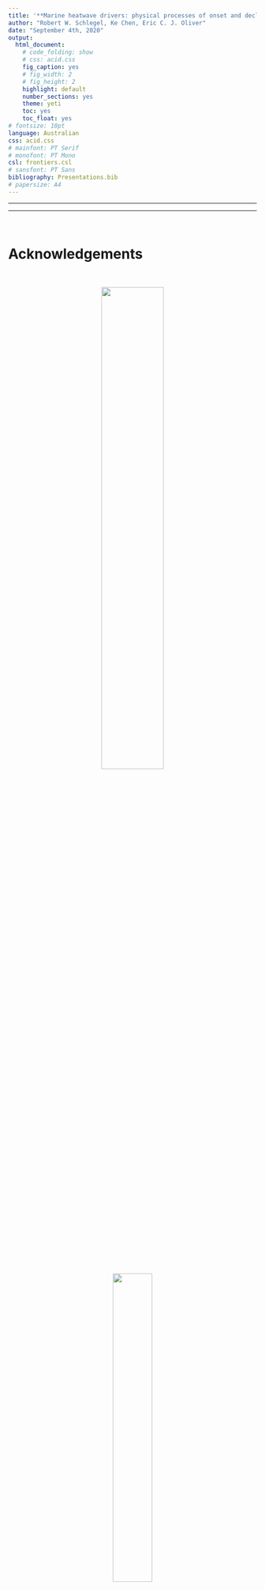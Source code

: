 ```yaml
---
title: '**Marine heatwave drivers: physical processes of onset and decline**'
author: "Robert W. Schlegel, Ke Chen, Eric C. J. Oliver"
date: "September 4th, 2020"
output:
  html_document:
    # code_folding: show
    # css: acid.css
    fig_caption: yes
    # fig_width: 2 
    # fig_height: 2 
    highlight: default
    number_sections: yes
    theme: yeti
    toc: yes
    toc_float: yes
# fontsize: 10pt
language: Australian
css: acid.css
# mainfont: PT Serif
# monofont: PT Mono
csl: frontiers.csl
# sansfont: PT Sans
bibliography: Presentations.bib
# papersize: A4
---
```


***

***

<br>

# Acknowledgements

<br>

<center>  
  
![](graph/ofi_logo.jpg){ width=50% }

<br>

![](graph/WHOI_logo.png){ width=40% }

<br>

![](graph/dal_science.png){ width=50% }
  
</center>

<br>

***

<br>

# Questions {.tabset}

## Thank you {-}

<center>
![](graph/thanks_for_all_the_fish.gif){ width=100% }
</center>

<br>


***

<br>

# References
